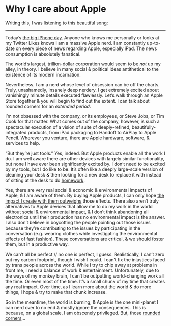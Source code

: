 
# Why I care about Apple

Writing this, I was listening to this beautiful song:

<Song url="https://song.link/us/i/1476046881" />

---

Today’s [the big iPhone day](https://www.apple.com/apple-events/). Anyone who knows me personally or looks at my Twitter Likes knows I am a massive Apple nerd. I am constantly up-to-date on every piece of news regarding Apple, especially iPad. The news consumption is absolutely fanatical.

The world’s largest, trillion-dollar corporation would seem to be _not_ up my alley, in theory. I believe in many social & political ideas antithetical to the existence of its modern incarnation.

Nevertheless. I am a nerd whose level of obsession can be off the charts. Truly, unashamedly, insanely deep nerdery. I get extremely excited about vanishingly minute details executed flawlessly. Let’s walk through an Apple Store together & you will begin to find out the extent. I can talk about rounded corners for an _extended period_.

I’m not obsessed with the company, or its employees, or Steve Jobs, or Tim Cook for that matter. What comes out of the company, however, is such a spectacular execution of a vision of suite of deeply-refined, beautifully-integrated products, from iPad packaging to Handoff to AirPlay to Apple Pencil. Wherever you venture, there are Apple hardware, software, & services to help.

“But they’re just tools.” Yes, indeed. But Apple products enable all the work I do. I am well aware there are other devices with largely similar functionality, but none I have ever been significantly excited by. I don’t need to be excited by my tools, but I do like to be. It’s often like a deeply large-scale version of cleaning your desk & then looking for a new desk to replace it with instead of sitting at the desk to do [homework](https://ima.lachlanjc.me).

Yes, there are very real social & economic & environmental impacts of Apple, & I am aware of them. By buying Apple products, I can only hope [the impact I create with them outweighs](https://notebook.lachlanjc.me/2018-11-04_macbook_pro/) those effects. There also aren’t truly alternatives to Apple devices that allow me to do my work in the world without social & environmental impact, & I don’t think abandoning all electronics until their production has no environmental impact is the answer. I also don’t believe in boycotting the people pointing out those issues because they’re contributing to the issues by participating in the conversation (e.g. wearing clothes while investigating the environmental effects of fast fashion). These conversations are critical, & we should foster them, but in a productive way.

We can’t all be perfect // no one is perfect, I guess. Realistically, I can’t zero out my carbon footprint, though I wish I could. I can’t fix the injustices faced by trans people across the world. While I try to chip away at problems in front me, I need a balance of work & entertainment. Unfortunately, due to the ways of my monkey brain, I can’t be outputting world-changing work all the time. Or even most of the time. It’s a small chunk of my time that creates any real impact. Over time, as I learn more about the world & do more things, I hope & try to make that chunk increase.

So in the meantime, the world is burning, & Apple is the one mini-planet I can nerd over to no end & mostly ignore the consequences. This is because, on a global scale, I am obscenely privileged. But, those [rounded corners](https://en.wikipedia.org/wiki/Squircle)…
